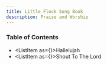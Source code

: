 ```yaml
---
title: Little Flock Song Book
description: Praise and Worship
---
```



### Table of Contents

* <ListItem as={<Link to="/hallelujah" />}>Hallelujah</ListItem>
* <ListItem as={<Link to="/ShoutToTheLord" />}>Shout To The Lord</ListItem>
